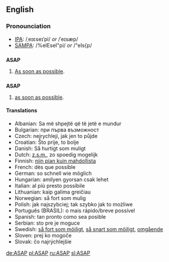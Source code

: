 ==English==

===Pronounciation===
*[[IPA]]: /ˌeɪɛseɪˈpi/ ''or'' /ˈeɪsæp/
*[[SAMPA]]: /%eIEseI"pi/ ''or'' /"eIs{p/

==={{initialism}}===
'''ASAP'''
# [[As soon as possible]].

==={{acronym}}===
'''ASAP'''
# [[as soon as possible]].

====Translations====
<!-- give abbreviations here, if they exist, NOT translation for [[as soon as possible]] -->

* Albanian: Sa më shpejtë që të jetë e mundur
* Bulgarian: при първа възможност
* Czech: nejrychleji, jak jen to půjde
* Croatian: Što prije, to bolje
* Danish: Så hurtigt som muligt
* Dutch: [[z.s.m.]], zo spoedig mogelijk
* Finnish: [[niin pian kuin mahdollista]]
* French: dès que possible
* German: so schnell wie möglich
* Hungarian: amilyen gyorsan csak lehet
* Italian: al più presto possibile
* Lithuanian: kaip galima greičiau
* Norwegian: så fort som mulig
* Polish: jak najszybciej; tak szybko jak to możliwe
* Português (BRASIL): o mais rápido/breve possível
* Spanish: tan pronto como sea posible
* Serbian: sto pre je moguce
* Swedish: [[så fort som möjligt]], [[så snart som möjligt]], [[omgående]]
* Sloven: prej ko mogoče
* Slovak: čo najrýchlejšie

[[de:ASAP]]
[[pl:ASAP]]
[[ru:ASAP]]
[[sl:ASAP]]